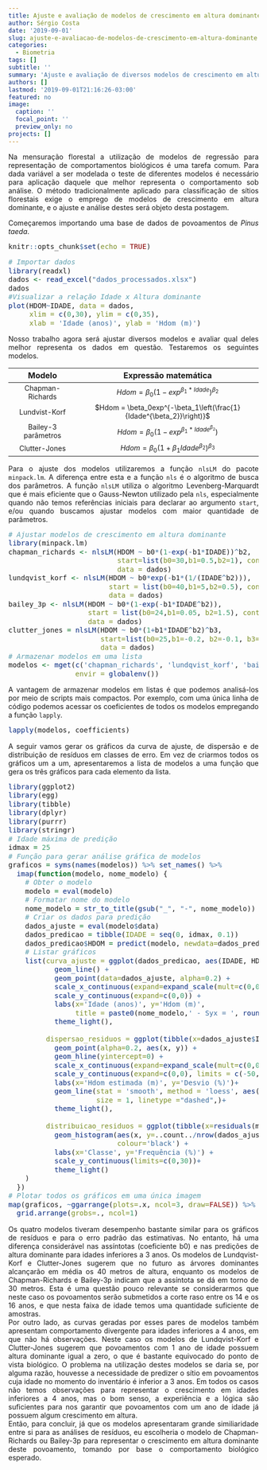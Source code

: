 ```yaml
---
title: Ajuste e avaliação de modelos de crescimento em altura dominante
author: Sérgio Costa
date: '2019-09-01'
slug: ajuste-e-avaliacao-de-modelos-de-crescimento-em-altura-dominante
categories:
  - Biometria
tags: []
subtitle: ''
summary: 'Ajuste e avaliação de diversos modelos de crescimento em altura dominante.'
authors: []
lastmod: '2019-09-01T21:16:26-03:00'
featured: no
image:
  caption: ''
  focal_point: ''
  preview_only: no
projects: []
---
```

Na mensuração florestal a utilização de modelos de regressão para representação de comportamentos biológicos é uma tarefa comum. Para dada variável a ser modelada o teste  de diferentes modelos é necessário para aplicação daquele que melhor representa o comportamento sob análise. O método tradicionalmente aplicado para classificação de sítios florestais exige o emprego de modelos de crescimento em altura dominante, e o ajuste e análise destes será objeto desta postagem.
  
Começaremos importando uma base de dados de povoamentos de *Pinus taeda*. 
```r
knitr::opts_chunk$set(echo = TRUE)
```
```r
# Importar dados
library(readxl)
dados <- read_excel("dados_processados.xlsx")
dados
#Visualizar a relação Idade x Altura dominante
plot(HDOM~IDADE, data = dados,
     xlim = c(0,30), ylim = c(0,35),
     xlab = 'Idade (anos)', ylab = 'Hdom (m)')
````
  
Nosso trabalho agora será ajustar diversos modelos e avaliar qual deles melhor representa os dados em questão. Testaremos os seguintes modelos.


|Modelo             |Expressão matemática|
|:-----------------:|:-----------------------------------------------:|  
|Chapman-Richards   |$Hdom = \beta_0\left(1-exp^{\beta_1*Idade}\right)^{\beta_2}$|
|Lundvist-Korf      |$Hdom = \beta_0exp^{-\beta_1\left(\frac{1}{Idade^{\beta_2}}\right)}$|
|Bailey-3 parâmetros|$Hdom = \beta_0\left(1-exp^{\beta_1*Idade^{\beta_2}}\right)$|
|Clutter-Jones      |$Hdom = \beta_0\left(1+\beta_1Idade^{\beta_2}\right)^{\beta_3}$|

Para o ajuste dos modelos utilizaremos a função `nlsLM` do pacote `minpack.lm`. A diferença entre esta e a função `nls` é o algoritmo de busca dos parâmetros. A função `nlsLM` utiliza o algoritmo Levenberg-Marquardt que é mais eficiente que o Gauss-Newton utilizado pela `nls`, especialmente quando não temos referências iniciais para declarar ao argumento `start`, e/ou quando buscamos ajustar modelos com maior quantidade de parâmetros.
```r
# Ajustar modelos de crescimento em altura dominante
library(minpack.lm)
chapman_richards <- nlsLM(HDOM ~ b0*(1-exp(-b1*IDADE))^b2,
                          start=list(b0=30,b1=0.5,b2=1), control = nls.control(maxiter = 1024),
                          data = dados)
lundqvist_korf <- nlsLM(HDOM ~ b0*exp(-b1*(1/(IDADE^b2))),
                        start = list(b0=40,b1=5,b2=0.5), control = nls.control(maxiter = 1024),
                        data = dados)
bailey_3p <- nlsLM(HDOM ~ b0*(1-exp(-b1*IDADE^b2)),
                   start = list(b0=24,b1=0.05, b2=1.5), control = nls.control(maxiter = 1024),
                   data = dados)
clutter_jones = nlsLM(HDOM ~ b0*(1+b1*IDADE^b2)^b3,
                      start=list(b0=25,b1=-0.2, b2=-0.1, b3=20), control = nls.control(maxiter = 1024),
                      data = dados)
# Armazenar modelos em uma lista
modelos <- mget(c('chapman_richards', 'lundqvist_korf', 'bailey_3p', 'clutter_jones'),
                envir = globalenv())
````
A vantagem de armazenar modelos em listas é que podemos analisá-los por meio de scripts mais compactos. Por exemplo, com uma única linha de código podemos acessar os coeficientes de todos os modelos empregando a função `lapply`.
```r
lapply(modelos, coefficients)
````
A seguir vamos gerar os gráficos da curva de ajuste, de dispersão e de distribuição de resíduos em classes de erro. Em vez de criarmos todos os gráficos um a um, apresentaremos a lista de modelos a uma função que gera os três gráficos para cada elemento da lista. 
```r
library(ggplot2)
library(egg)
library(tibble)
library(dplyr)
library(purrr)
library(stringr)
# Idade máxima de predição
idmax = 25
# Função para gerar análise gráfica de modelos
graficos = syms(names(modelos)) %>% set_names() %>% 
  imap(function(modelo, nome_modelo) {
    # Obter o modelo
    modelo = eval(modelo)
    # Formatar nome do modelo
    nome_modelo = str_to_title(gsub("_", "-", nome_modelo))
    # Criar os dados para predição
    dados_ajuste = eval(modelo$data)
    dados_predicao = tibble(IDADE = seq(0, idmax, 0.1))
    dados_predicao$HDOM = predict(modelo, newdata=dados_predicao)
    # Listar gráficos
    list(curva_ajuste = ggplot(dados_predicao, aes(IDADE, HDOM)) +
           geom_line() +
           geom_point(data=dados_ajuste, alpha=0.2) +
           scale_x_continuous(expand=expand_scale(mult=c(0,0.01)), breaks = seq(0,idmax,2)) +
           scale_y_continuous(expand=c(0,0)) +
           labs(x='Idade (anos)', y='Hdom (m)',
                title = paste0(nome_modelo,' - Syx = ', round(summary(modelo)$sigma, 2)))+
           theme_light(),
         
         dispersao_residuos = ggplot(tibble(x=dados_ajuste$IDADE, y=residuals(modelo)/mean(x)*100)) +
           geom_point(alpha=0.2, aes(x, y)) +
           geom_hline(yintercept=0) +
           scale_x_continuous(expand=expand_scale(mult=c(0,0.01))) +
           scale_y_continuous(expand=c(0,0), limits = c(-50,50)) +
           labs(x='Hdom estimada (m)', y='Desvio (%)')+
           geom_line(stat = 'smooth', method = 'loess', aes(x, y), color = 'red', alpha = .8,
                     size = 1, linetype ="dashed",)+
           theme_light(),
         
         distribuicao_residuos = ggplot(tibble(x=residuals(modelo)/mean(dados_ajuste$HDOM)*100)) +
           geom_histogram(aes(x, y=..count../nrow(dados_ajuste)*100), breaks=seq(-27.5,27.5,by=5),
                          colour='black') +
           labs(x='Classe', y='Frequência (%)') +
           scale_y_continuous(limits=c(0,30))+
           theme_light()
    )
  })
# Plotar todos os gráficos em uma única imagem
map(graficos, ~ggarrange(plots=.x, ncol=3, draw=FALSE)) %>% 
  grid.arrange(grobs=., ncol=1)
````
Os quatro modelos tiveram desempenho bastante similar para os gráficos de resíduos e para o erro padrão das estimativas. No entanto, há uma diferença considerável nas assíntotas (coeficiente b0) e nas predições de altura dominante para idades inferiores a 3 anos. Os modelos de Lundqvist-Korf e Clutter-Jones sugerem que no futuro as árvores dominantes alcançarão em média os 40 metros de altura, enquanto os modelos de Chapman-Richards e Bailey-3p indicam que a assíntota se dá em torno de 30 metros. Esta é uma questão pouco relevante se considerarmos que neste caso os povoamentos serão submetidos a corte raso entre os 14 e os 16 anos, e que nesta faixa de idade temos uma quantidade suficiente de amostras.  
Por outro lado, as curvas geradas por esses pares de modelos também apresentam comportamento divergente para idades inferiores a 4 anos, em que não há observações. Neste caso os modelos de Lundqvist-Korf e Clutter-Jones sugerem que povoamentos com 1 ano de idade possuem altura dominante igual a zero, o que é bastante equivocado do ponto de vista biológico. O problema na utilização destes modelos se daria se, por alguma razão, houvesse a necessidade de predizer o sítio em povoamentos cuja idade no momento do inventário é inferior a 3 anos. Em todos os casos não temos observações para representar o crescimento em idades inferiores a 4 anos, mas o bom senso, a experiência e a lógica são suficientes para nos garantir que povoamentos com um ano de idade já possuem algum crescimento em altura.  
Então, para concluir, já que os modelos apresentaram grande similiaridade entre si para as análises de resíduos, eu escolheria o modelo de Chapman-Richards ou Bailey-3p para representar o crescimento em altura dominante deste povoamento, tomando por base o comportamento biológico esperado.
<style>
body {
text-align: justify}
h1 {
text-align: center}
</style>
<style type="text/css">

body, td {
   font-size: 14px;
}
code.r{
  font-size: 14px;
}
pre {
  font-size: 14px
}

}
</style>